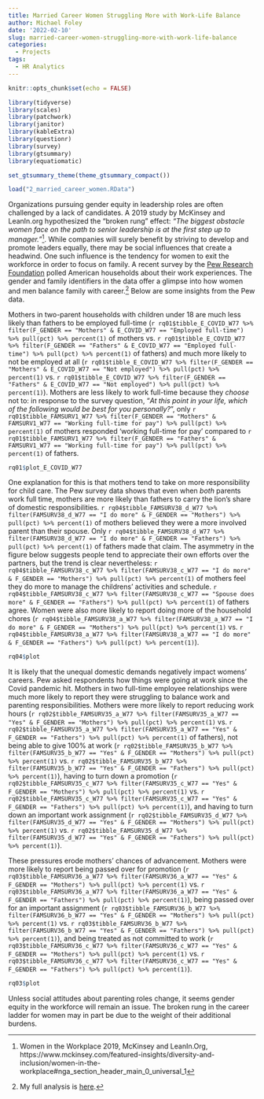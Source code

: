 ```yaml
---
title: Married Career Women Struggling More with Work-Life Balance
author: Michael Foley
date: '2022-02-10'
slug: married-career-women-struggling-more-with-work-life-balance
categories:
  - Projects
tags:
  - HR Analytics
---
```


```r
knitr::opts_chunk$set(echo = FALSE)

library(tidyverse)
library(scales)
library(patchwork)
library(janitor)
library(kableExtra)
library(questionr)
library(survey)
library(gtsummary)
library(equatiomatic)

set_gtsummary_theme(theme_gtsummary_compact())

load("2_married_career_women.RData")
```

Organizations pursuing gender equity in leadership roles are often challenged by a lack of candidates. A 2019 study by McKinsey and LeanIn.org hypothesized the "broken rung" effect: *"The biggest obstacle women face on the path to senior leadership is at the first step up to manager."*^[Women in the Workplace 2019, McKinsey and LeanIn.Org, https://www.mckinsey.com/featured-insights/diversity-and-inclusion/women-in-the-workplace#nga_section_header_main_0_universal_1]. While companies will surely benefit by striving to develop and promote leaders equally, there may be social influences that create a headwind. One such influence is the tendency for women to exit the workforce in order to focus on family. A recent survey by the [Pew Research Foundation](https://www.pewresearch.org/social-trends/dataset/american-trends-panel-wave-77/) polled American households about their work experiences. The gender and family identifiers in the data offer a glimpse into how women and men balance family with career.^[My full analysis is [here](https://mpfoley73.github.io/pew-2020-working/2_married_career_women.html).] Below are some insights from the Pew data.

Mothers in two-parent households with children under 18 are much less likely than fathers to be employed full-time (`r rq01$tibble_E_COVID_W77 %>% filter(F_GENDER == "Mothers" & E_COVID_W77 == "Employed full-time") %>% pull(pct) %>% percent(1)` of mothers vs. `r rq01$tibble_E_COVID_W77 %>% filter(F_GENDER == "Fathers" & E_COVID_W77 == "Employed full-time") %>% pull(pct) %>% percent(1)` of fathers) and much more likely to not be employed at all (`r rq01$tibble_E_COVID_W77 %>% filter(F_GENDER == "Mothers" & E_COVID_W77 == "Not employed") %>% pull(pct) %>% percent(1)` vs. `r rq01$tibble_E_COVID_W77 %>% filter(F_GENDER == "Fathers" & E_COVID_W77 == "Not employed") %>% pull(pct) %>% percent(1)`). Mothers are less likely to work full-time because they *choose* not to: in response to the survey question, "*At this point in your life, which of the following would be best for you personally?*", only `r rq01$tibble_FAMSURV1_W77 %>% filter(F_GENDER == "Mothers" & FAMSURV1_W77 == "Working full-time for pay") %>% pull(pct) %>% percent(1)` of mothers responded 'working full-time for pay' compared to `r rq01$tibble_FAMSURV1_W77 %>% filter(F_GENDER == "Fathers" & FAMSURV1_W77 == "Working full-time for pay") %>% pull(pct) %>% percent(1)` of fathers.

```r
rq01$plot_E_COVID_W77
```

One explanation for this is that mothers tend to take on more responsibility for child care. The Pew survey data shows that even when *both* parents work full time, mothers are more likely than fathers to carry the lion's share of domestic responsibilities. `r rq04$tibble_FAMSURV38_d_W77 %>% filter(FAMSURV38_d_W77 == "I do more" & F_GENDER == "Mothers") %>% pull(pct) %>% percent(1)` of mothers believed they were a more involved parent than their spouse. Only `r rq04$tibble_FAMSURV38_d_W77 %>% filter(FAMSURV38_d_W77 == "I do more" & F_GENDER == "Fathers") %>% pull(pct) %>% percent(1)` of fathers made that claim. The asymmetry in the figure below suggests people tend to appreciate their own efforts over the partners, but the trend is clear nevertheless: `r rq04$tibble_FAMSURV38_c_W77 %>% filter(FAMSURV38_c_W77 == "I do more" & F_GENDER == "Mothers") %>% pull(pct) %>% percent(1)` of mothers feel they do more to manage the childrens' activities and schedule. `r rq04$tibble_FAMSURV38_c_W77 %>% filter(FAMSURV38_c_W77 == "Spouse does more" & F_GENDER == "Fathers") %>% pull(pct) %>% percent(1)` of fathers agree. Women were also more likely to report doing more of the household chores (`r rq04$tibble_FAMSURV38_a_W77 %>% filter(FAMSURV38_a_W77 == "I do more" & F_GENDER == "Mothers") %>% pull(pct) %>% percent(1)` vs. `r rq04$tibble_FAMSURV38_a_W77 %>% filter(FAMSURV38_a_W77 == "I do more" & F_GENDER == "Fathers") %>% pull(pct) %>% percent(1)`).

```r
rq04$plot
```
 
It is likely that the unequal domestic demands negatively impact womens' careers. Pew asked respondents how things were going at work since the Covid pandemic hit. Mothers in two full-time employee relationships were much more likely to report they were struggling to balance work and parenting responsibilities. Mothers were more likely to report reducing work hours (`r rq02$tibble_FAMSURV35_a_W77 %>% filter(FAMSURV35_a_W77 == "Yes" & F_GENDER == "Mothers") %>% pull(pct) %>% percent(1)` vs. `r rq02$tibble_FAMSURV35_a_W77 %>% filter(FAMSURV35_a_W77 == "Yes" & F_GENDER == "Fathers") %>% pull(pct) %>% percent(1)` of fathers), not being able to give 100% at work (`r rq02$tibble_FAMSURV35_b_W77 %>% filter(FAMSURV35_b_W77 == "Yes" & F_GENDER == "Mothers") %>% pull(pct) %>% percent(1)` vs. `r rq02$tibble_FAMSURV35_b_W77 %>% filter(FAMSURV35_b_W77 == "Yes" & F_GENDER == "Fathers") %>% pull(pct) %>% percent(1)`), having to turn down a promotion (`r rq02$tibble_FAMSURV35_c_W77 %>% filter(FAMSURV35_c_W77 == "Yes" & F_GENDER == "Mothers") %>% pull(pct) %>% percent(1)` vs. `r rq02$tibble_FAMSURV35_c_W77 %>% filter(FAMSURV35_c_W77 == "Yes" & F_GENDER == "Fathers") %>% pull(pct) %>% percent(1)`), and having to turn down an important work assignment (`r rq02$tibble_FAMSURV35_d_W77 %>% filter(FAMSURV35_d_W77 == "Yes" & F_GENDER == "Mothers") %>% pull(pct) %>% percent(1)` vs. `r rq02$tibble_FAMSURV35_d_W77 %>% filter(FAMSURV35_d_W77 == "Yes" & F_GENDER == "Fathers") %>% pull(pct) %>% percent(1)`). 

These pressures erode mothers' chances of advancement. Mothers were more likely to report being passed over for promotion (`r rq03$tibble_FAMSURV36_a_W77 %>% filter(FAMSURV36_a_W77 == "Yes" & F_GENDER == "Mothers") %>% pull(pct) %>% percent(1)` vs. `r rq03$tibble_FAMSURV36_a_W77 %>% filter(FAMSURV36_a_W77 == "Yes" & F_GENDER == "Fathers") %>% pull(pct) %>% percent(1)`), being passed over for an important assignment (`r rq03$tibble_FAMSURV36_b_W77 %>% filter(FAMSURV36_b_W77 == "Yes" & F_GENDER == "Mothers") %>% pull(pct) %>% percent(1)` vs. `r rq03$tibble_FAMSURV36_b_W77 %>% filter(FAMSURV36_b_W77 == "Yes" & F_GENDER == "Fathers") %>% pull(pct) %>% percent(1)`), and being treated as not committed to work (`r rq03$tibble_FAMSURV36_c_W77 %>% filter(FAMSURV36_c_W77 == "Yes" & F_GENDER == "Mothers") %>% pull(pct) %>% percent(1)` vs. `r rq03$tibble_FAMSURV36_c_W77 %>% filter(FAMSURV36_c_W77 == "Yes" & F_GENDER == "Fathers") %>% pull(pct) %>% percent(1)`). 

```r
rq03$plot
```

Unless social attitudes about parenting roles change, it seems gender equity in the workforce will remain an issue. The broken rung in the career ladder for women may in part be due to the weight of their additional burdens.
